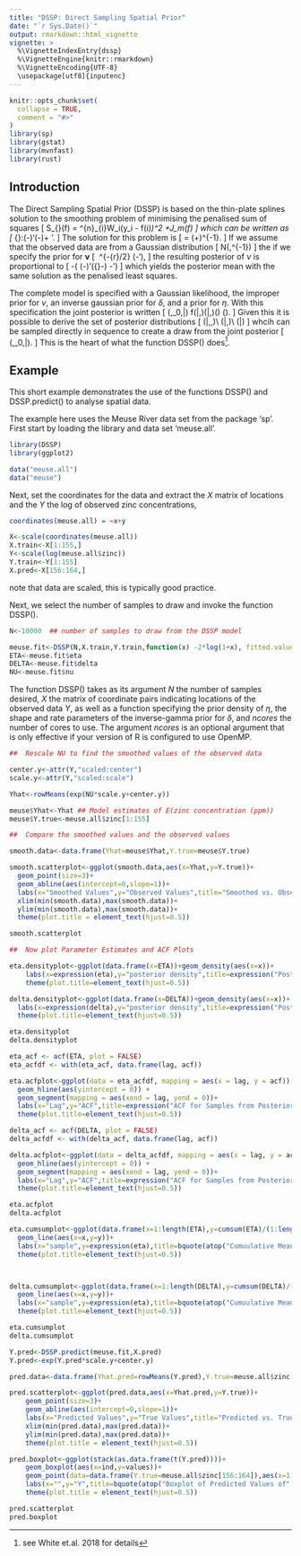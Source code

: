 ```yaml
---
title: "DSSP: Direct Sampling Spatial Prior"
date: "`r Sys.Date()`"
output: rmarkdown::html_vignette
vignette: >
  %\VignetteIndexEntry{dssp}
  %\VignetteEngine{knitr::rmarkdown}
  %\VignetteEncoding{UTF-8}
  \usepackage[utf8]{inputenc}
---
```


```r
knitr::opts_chunk$set(
  collapse = TRUE,
  comment = "#>"
)
library(sp)
library(gstat)
library(mvnfast)
library(rust)
```

## Introduction
The Direct Sampling Spatial Prior (DSSP) is based on the thin-plate splines solution to the smoothing problem of minimising the penalised sum of squares
\[
S_{\eta}(f) = \frac{1}{n}\sum^{n}_{i}W_i(y_i - f(\mathbf{x}_i))^2
+\eta J_m(f)
\]
which can be written as 
\[
\min_{\mathbf{\nu}}\:(\mathbf{y}-\mathbf{\nu})'\mathbf{W}(\mathbf{y}-\mathbf{\nu})+
\eta\mathbf{\nu}'\mathbf{M}\mathbf{\nu}.
\]
The solution for this problem is 
\[
\hat{\mathbf{\nu}}=
(\mathbf{W}+\eta\mathbf{M})^{-1}\mathbf{y}.
\]
If we assume that the observed data are from a Gaussian distribution
\[
\mathbf{y}\sim N(\mathbf{\nu},\delta\mathbf{W}^{-1})
\]
the if we specify the prior for $\mathbf{\nu}$ 
\[
\left[\mathbf{\nu}\mid\eta,\delta\right]\propto\ \frac{\eta}{\delta}^{-{r}/2}
\exp\left(-\frac{\eta}{2\delta}\mathbf{\nu}'\mathbf{M}\mathbf{\nu}\right),
\]
the resulting posterior of $\nu$ is proportional to 
\[
-\frac{1}{2\delta}\left( (\mathbf{y}-\mathbf{\nu})'\mathbf{W}({\mathbf{y}}-\mathbf{\nu})
-\eta\mathbf{\nu}'\mathbf{M}\mathbf{\nu}\right)
\]
which yields the posterior mean with the same solution as the penalised least squares. 

The complete model is specified with a Gaussian likelihood, the improper prior for $\nu$, an inverse gaussian prior for $\delta$, and a prior for $\eta$. With this specification the joint posterior is written
\[
\pi\left(\mathbf{\nu},\delta_0,\eta|\mathbf{y}\right)\propto
f(\mathbf{y}|\mathbf{\nu},\delta)\pi\left(\mathbf{\nu}|\eta,\delta\right)\pi\left(\delta\right)
\pi\left(\eta\right).
\]
Given this it is possible to derive the set of posterior distributions
\[
\pi\left(\mathbf{\nu}|\delta,\eta,\mathbf{y}\right)\\
\pi\left(\delta|\eta,\mathbf{y}\right)\\
\pi\left(\eta|\mathbf{y}\right)
\]
whcih can be sampled directly in sequence to create a draw from the joint posterior 
\[
\pi\left(\mathbf{\nu},\delta_0,\eta|\mathbf{y}\right).
\]
This is the heart of what the function DSSP() does^[see White et.al. 2018 for details].

## Example

This short example demonstrates the use of the functions DSSP() and DSSP.predict() to analyse spatial data.  

The example here uses the Meuse River data set from the package 'sp'. First start by loading the library and data set 'meuse.all'. 


```r
library(DSSP)
library(ggplot2)

data("meuse.all")
data("meuse")
```


Next, set the coordinates for the data and extract the $X$ matrix of locations and the $Y$ the log of observed zinc concentrations,
```r
coordinates(meuse.all) = ~x+y

X<-scale(coordinates(meuse.all))
X.train<-X[1:155,]
Y<-scale(log(meuse.all$zinc))
Y.train<-Y[1:155]
X.pred<-X[156:164,]
```
note that data are scaled, this is typically good practice. 

Next, we select the number of samples to draw and invoke the function DSSP().

```r
N<-10000  ## number of samples to draw from the DSSP model

meuse.fit<-DSSP(N,X.train,Y.train,function(x) -2*log(1+x), fitted.values = TRUE,pars=c(0.001,0.001))
ETA<-meuse.fit$eta
DELTA<-meuse.fit$delta
NU<-meuse.fit$nu
```
The function DSSP() takes as its argument $N$ the number of samples desired, $X$ the matrix of coordinate pairs indicating locations of the observed data $Y$, as well as a function specifying the prior density of $\eta$, the shape and rate parameters of the inverse-gamma prior for $\delta$, and $ncores$ the number of cores to use. The argument $ncores$ is an optional argument that is only effective if your version of R is configured to use OpenMP.  

```r
##  Rescale NU to find the smoothed values of the observed data

center.y<-attr(Y,"scaled:center")
scale.y<-attr(Y,"scaled:scale")

Yhat<-rowMeans(exp(NU*scale.y+center.y))

meuse$Yhat<-Yhat ## Model estimates of E(zinc concentration (ppm))
meuse$Y.true<-meuse.all$zinc[1:155]

##  Compare the smoothed values and the observed values

smooth.data<-data.frame(Yhat=meuse$Yhat,Y.true=meuse$Y.true)

smooth.scatterplot<-ggplot(smooth.data,aes(x=Yhat,y=Y.true))+
  geom_point(size=3)+
  geom_abline(aes(intercept=0,slope=1))+
  labs(x="Smoothed Values",y="Observed Values",title="Smoothed vs. Observed Values")+
  xlim(min(smooth.data),max(smooth.data))+
  ylim(min(smooth.data),max(smooth.data))+
  theme(plot.title = element_text(hjust=0.5))

smooth.scatterplot
```


```r
##  Now plot Parameter Estimates and ACF Plots

eta.densityplot<-ggplot(data.frame(x=ETA))+geom_density(aes(x=x))+
    labs(x=expression(eta),y="posterior density",title=expression("Posterior Density of "*eta))+
    theme(plot.title=element_text(hjust=0.5))

delta.densityplot<-ggplot(data.frame(x=DELTA))+geom_density(aes(x=x))+
  labs(x=expression(delta),y="posterior density",title=expression("Posterior Density of "*delta))+
  theme(plot.title=element_text(hjust=0.5))
```

```r

eta.densityplot
delta.densityplot

```

```r

eta_acf <- acf(ETA, plot = FALSE)
eta_acfdf <- with(eta_acf, data.frame(lag, acf))

eta.acfplot<-ggplot(data = eta_acfdf, mapping = aes(x = lag, y = acf)) +
  geom_hline(aes(yintercept = 0)) +
  geom_segment(mapping = aes(xend = lag, yend = 0))+
  labs(x="Lag",y="ACF",title=expression("ACF for Samples from Posterior of "*eta))+
  theme(plot.title=element_text(hjust=0.5))

delta_acf <- acf(DELTA, plot = FALSE)
delta_acfdf <- with(delta_acf, data.frame(lag, acf))

delta.acfplot<-ggplot(data = delta_acfdf, mapping = aes(x = lag, y = acf)) +
  geom_hline(aes(yintercept = 0)) +
  geom_segment(mapping = aes(xend = lag, yend = 0))+
  labs(x="Lag",y="ACF",title=expression("ACF for Samples from Posterior of "*delta))+
  theme(plot.title=element_text(hjust=0.5))
```

```r
eta.acfplot
delta.acfplot
```

```r
eta.cumsumplot<-ggplot(data.frame(x=1:length(ETA),y=cumsum(ETA)/(1:length(ETA))))+
  geom_line(aes(x=x,y=y))+
  labs(x="sample",y=expression(eta),title=bquote(atop("Cumuulative Mean of Samples","from Posterior of"~eta)))+
  theme(plot.title=element_text(hjust=0.5))



delta.cumsumplot<-ggplot(data.frame(x=1:length(DELTA),y=cumsum(DELTA)/(1:length(DELTA))))+
  geom_line(aes(x=x,y=y))+
  labs(x="sample",y=expression(eta),title=bquote(atop("Cumuulative Mean of Samples","from Posterior of"~delta)))+
  theme(plot.title=element_text(hjust=0.5))
```

```r
eta.cumsumplot
delta.cumsumplot

```


```r
Y.pred<-DSSP.predict(meuse.fit,X.pred)
Y.pred<-exp(Y.pred*scale.y+center.y)

pred.data<-data.frame(Yhat.pred=rowMeans(Y.pred),Y.true=meuse.all$zinc[156:164])

pred.scatterplot<-ggplot(pred.data,aes(x=Yhat.pred,y=Y.true))+
    geom_point(size=3)+
    geom_abline(aes(intercept=0,slope=1))+
    labs(x="Predicted Values",y="True Values",title="Predicted vs. True Values")+
    xlim(min(pred.data),max(pred.data))+
    ylim(min(pred.data),max(pred.data))+
    theme(plot.title = element_text(hjust=0.5))

pred.boxplot<-ggplot(stack(as.data.frame(t(Y.pred))))+
    geom_boxplot(aes(x=ind,y=values))+
    geom_point(data=data.frame(Y.true=meuse.all$zinc[156:164]),aes(x=1:9,y=Y.true),shape=4,size=3)+
    labs(x="",y="Y",title=bquote(atop("Boxplot of Predicted Values of","Y and True Values (X)")))+
    theme(plot.title = element_text(hjust=0.5))
```

```r
pred.scatterplot
pred.boxplot
```

